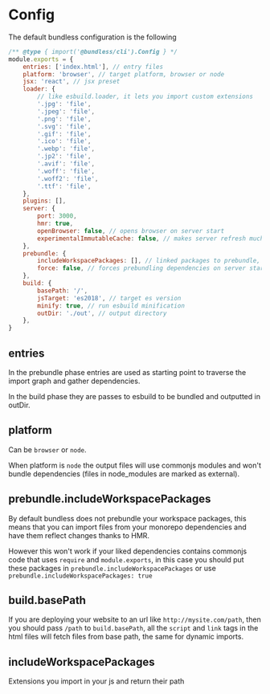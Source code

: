 # Config

The default bundless configuration is the following

```js
/** @type { import('@bundless/cli').Config } */
module.exports = {
    entries: ['index.html'], // entry files
    platform: 'browser', // target platform, browser or node
    jsx: 'react', // jsx preset
    loader: {
        // like esbuild.loader, it lets you import custom extensions
        '.jpg': 'file',
        '.jpeg': 'file',
        '.png': 'file',
        '.svg': 'file',
        '.gif': 'file',
        '.ico': 'file',
        '.webp': 'file',
        '.jp2': 'file',
        '.avif': 'file',
        '.woff': 'file',
        '.woff2': 'file',
        '.ttf': 'file',
    },
    plugins: [],
    server: {
        port: 3000,
        hmr: true,
        openBrowser: false, // opens browser on server start
        experimentalImmutableCache: false, // makes server refresh much faster for big projects
    },
    prebundle: {
        includeWorkspacePackages: [], // linked packages to prebundle, can be a boolean
        force: false, // forces prebundling dependencies on server start
    },
    build: {
        basePath: '/',
        jsTarget: 'es2018', // target es version
        minify: true, // run esbuild minification
        outDir: './out', // output directory
    },
}
```

## entries

In the prebundle phase entries are used as starting point to traverse the import graph and gather dependencies.

In the build phase they are passes to esbuild to be bundled and outputted in outDir.

## platform

Can be `browser` or `node`.

When platform is `node` the output files will use commonjs modules and won't bundle dependencies (files in node_modules are marked as external).

## prebundle.includeWorkspacePackages

By default bundless does not prebundle your workspace packages, this means that you can import files from your monorepo dependencies and have them reflect changes thanks to HMR.

However this won't work if your liked dependencies contains commonjs code that uses `require` and `module.exports`, in this case you should put these packages in `prebundle.includeWorkspacePackages` or use `prebundle.includeWorkspacePackages: true`

## build.basePath

If you are deploying your website to an url like `http://mysite.com/path`, then you should pass `/path` to `build.basePath`, all the `script` and `link` tags in the html files will fetch files from base path, the same for dynamic imports.

## includeWorkspacePackages

Extensions you import in your js and return their path
